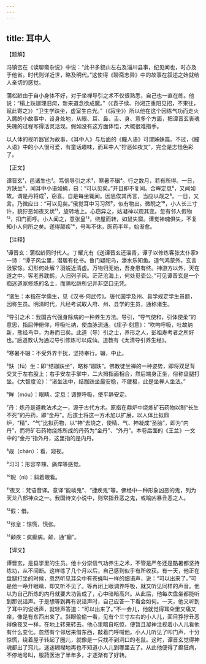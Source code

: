 ```yaml
---
---
---
```

title: 耳中人
---




【题解】


冯镇峦在《读聊斋杂说》中说：“此书多叙山左右及淄川县事，纪见闻也，时亦及于他省。时代则详近世，略及明代。”这使得《聊斋志异》中的故事在叙述之始就给人亲切的感觉。

蒲松龄由于自小身体不好，对于坐禅导引之术不仅很熟悉，自己也一直在练。他说：“榻上趺跏理旧疴，新来道念欲成魔。”（《袁子续、孙湘芷重阳见招，不果往，赋此寄之》）“卫生学趺坐，虚室生白光。”（《寂坐》）所以他在这个因练气功而走火入魔的小故事中，设身处地，从眼、耳、鼻、舌、身、意多个方面，把谭晋玄丧魂失魄的过程写得活灵活现。假如没有这方面体悟，大概很难措手。

以人体的视听器官为故事，《耳中人》与后面的《瞳人语》可谓姊妹篇。不过，《瞳人语》中的小人很可爱，有童话趣味，而耳中人“狞恶如夜叉”，完全是志怪色彩了。

【正文】

谭晋玄¹，邑诸生也²。笃信导引之术³，寒暑不辍⁴。行之数月，若有所得。一日，方趺坐⁵，闻耳中小语如蝇，曰：“可以见矣。”开目即不复闻。合眸定息⁶，又闻如故。谓是丹将成⁷，窃喜。自是每坐辄闻。因思俟其再言，当应以觇之⁸。一日，又言。乃微应曰：“可以见矣。”俄觉耳中习习然⁹，似有物出。微睨之¹⁰，小人长三寸许，貌狞恶如夜叉状¹¹，旋转地上。心窃异之，姑凝神以观其变。忽有邻人假物¹²，扣门而呼。小人闻之，意张皇¹³，绕屋而转，如鼠失窟。谭觉神魂俱失，不复知小人何所之矣。遂得颠疾¹⁴，号叫不休，医药半年，始渐愈。





【注释】


¹谭晋玄：蒲松龄同时代人。丁耀亢有《送谭晋玄还淄青，谭子以修炼客张太仆家》一诗：“谭子风尘里，潜居有化书。鲁门疑祀鸟，濠水乐知鱼。道气鸿蒙外，玄言汲冢馀。幻形何处解？羽蜕近清虚。万物归无始，吾身患有终。神游方以外，天在道之中。客老苏耽鹤，人归列子风。茫茫沧海上，何处觅壶公。”可见谭晋玄是一个痴迷道家修炼的名士，而蒲松龄所记并非空口无凭。

²诸生：本指在学儒生，见《汉书·何武传》。唐代国学及州、县学规定学生员额，因称生员。明清时代，凡经考试取入府、州、县学的生员，通称诸生。

³导引之术：我国古代强身除病的一种养生方法。导引，“导气使和，引体使柔”的意思，指屈伸俯仰，呼吸吐纳，使血脉流通。《庄子·刻意》：“吹呴呼吸，吐故纳新，熊经鸟申，为寿而已矣。此道（导）引之士，养形之人，彭祖寿考者之所好也。”后道教认为通过导引修炼可以成仙。道教有《太清导引养生经》。

⁴寒暑不辍：不受外界干扰，坚持奉行。辍，中止。

⁵趺（fū）坐：即“结跏趺坐”，略称“跏趺”。佛教徒坐禅的一种姿势，即将双足背交叉于左右股上；右手安左手掌中，二大拇指面相合，然后端身正坐，俗称盘腿打坐。《大智度论》：“诸坐法中，结跏趺坐最安稳，不疲极，此是坐禅人坐法。”

⁶眸（móu）：眼睛。定息：调整呼吸，使平静安定。

⁷丹：炼丹是道教法术之一，源于古代方术。原指在鼎炉中烧炼矿石药物以制“长生不死”的丹药，即“金丹”。后道士将这一方术加以扩展，以人体比拟鼎炉，“精”、“气”比拟药物，以“神”去烧之，使精、气、神凝成“圣胎”，即为“内丹”，而将矿石药物烧炼所成的丹药为“金丹”、“外丹”。本卷后面的《王兰》一文中的“金丹”指外丹，这里指的是内丹。

⁸觇（chān）：看，窥视。

⁹习习：形容辛辣、痛痒等感觉。

¹⁰睨（nì）：斜着眼看。

¹¹夜叉：梵语音译。意译“能啖鬼”、“捷疾鬼”等。佛经中一种形象凶恶的鬼，列为天龙八部神众之一。我国诗文小说中，则常指丑恶之鬼，或喻凶暴丑恶之人。

¹²假：借。

¹³张皇：惊慌，慌张。

¹⁴颠疾：疯癫病。颠，通“癫”。





【译文】


谭晋玄，是县学里的生员。他十分崇信气功养生之术，不管是严冬还是酷暑都坚持练功，从不间断。这样练了几个月以后，自己感到似乎有所收获。有一天，他正在盘腿打坐的时候，忽然听见耳朵中有苍蝇叫一样的细语声，说：“可以出来了。”可是他一睁开眼睛，却又听不见了。等再闭上眼调养呼吸，就又听见同样的声音。他以为自己所炼的内丹就要大功告成了，心中暗暗高兴。从此后，他每次盘坐都能听到那说话声。于是想等到再有说话声时，自己应答一下看会如何。一天，他又听到了耳中的说话声，就轻声答道：“可以出来了。”不一会儿，他就觉得耳朵里又痛又痒，像是有东西出来了。斜眼偷偷一看，见有个三寸左右的小人儿，面目狰狞丑恶得像夜叉一样，在地上转来转去。他心里暗自吃惊，便暂且凝神注视着小人儿看他有什么变化。忽然有个邻居来借东西，敲着门呼喊他。小人儿听见了叩门声，十分惊慌，绕着屋子转起了圈儿，就像是一只找不到洞口的老鼠。这时，谭晋玄觉得神魂都出了窍儿，迷迷糊糊地再也不知道小人儿到哪里去了。从此他便得了癫狂病，不停地号叫，服药医治了半年多，才逐渐有了好转。